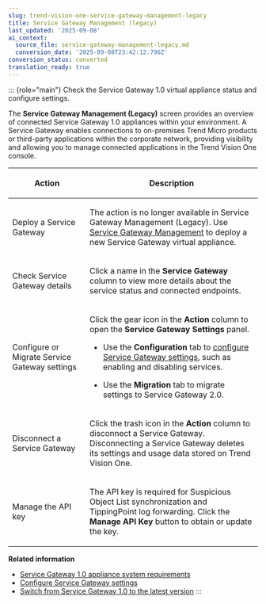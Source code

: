 ```yaml
---
slug: trend-vision-one-service-gateway-management-legacy
title: Service Gateway Management (legacy)
last_updated: '2025-09-08'
ai_context:
  source_file: service-gateway-management-legacy.md
  conversion_date: '2025-09-08T23:42:12.796Z'
conversion_status: converted
translation_ready: true
---
```


::: {role="main"}
Check the Service Gateway 1.0 virtual appliance status and configure settings.

The **Service Gateway Management (Legacy)** screen provides an overview of connected Service Gateway 1.0 appliances within your environment. A Service Gateway enables connections to on-premises Trend Micro products or third-party applications within the corporate network, providing visibility and allowing you to manage connected applications in the Trend Vision One console.

<table>
<colgroup>
<col style="width: 31%" />
<col style="width: 69%" />
</colgroup>
<thead>
<tr>
<th><p>Action</p></th>
<th><p>Description</p></th>
</tr>
</thead>
<tbody>
<tr>
<td><p>Deploy a Service Gateway</p></td>
<td><p>The action is no longer available in Service Gateway Management (Legacy). Use <a href="trend-vision-one-service-gateway-management">Service Gateway Management</a> to deploy a new Service Gateway virtual appliance.</p></td>
</tr>
<tr>
<td><p>Check Service Gateway details</p></td>
<td><p>Click a name in the <strong>Service Gateway</strong> column to view more details about the service status and connected endpoints.</p></td>
</tr>
<tr>
<td><p>Configure or Migrate Service Gateway settings</p></td>
<td><p>Click the gear icon in the <strong>Action</strong> column to open the <strong>Service Gateway Settings</strong> panel.</p>
<ul>
<li><p>Use the <strong>Configuration</strong> tab to <a href="trend-vision-one-configure-service-gateway-setting">configure Service Gateway settings</a>, such as enabling and disabling services.</p></li>
<li><p>Use the <strong>Migration</strong> tab to migrate settings to Service Gateway 2.0.</p></li>
</ul></td>
</tr>
<tr>
<td><p>Disconnect a Service Gateway</p></td>
<td><p>Click the trash icon in the <strong>Action</strong> column to disconnect a Service Gateway. Disconnecting a Service Gateway deletes its settings and usage data stored on Trend Vision One.</p></td>
</tr>
<tr>
<td><p>Manage the API key</p></td>
<td><p>The API key is required for Suspicious Object List synchronization and TippingPoint log forwarding. Click the <strong>Manage API Key</strong> button to obtain or update the key.</p></td>
</tr>
</tbody>
</table>

**Related information**

- [Service Gateway 1.0 appliance system requirements](sg-1-0-system-requirements.md "Service Gateway requires the following minimum specifications.")
- [Configure Service Gateway settings](configure-service-gateway-setting.md "Configure update settings and manage the Service Gateway certificate.")
- [Switch from Service Gateway 1.0 to the latest version](switch-sg-1-latest-version.mdx)
:::
